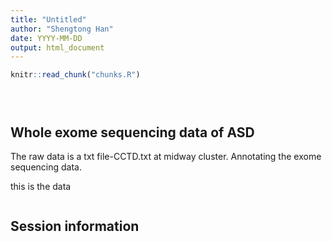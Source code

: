 ```yaml
---
title: "Untitled"
author: "Shengtong Han"
date: YYYY-MM-DD
output: html_document
---
```


<!-- The file analysis/chunks.R contains chunks that define default settings
shared across the workflowr files. -->
```r
knitr::read_chunk("chunks.R")
```

<!-- Update knitr chunk options -->
```r
```

<!-- Insert the date the file was last updated -->
```r
```

<!-- Insert the code version (Git commit SHA1) if Git repository exists and R
 package git2r is installed -->
```r
```

<!-- Add your analysis here -->
## Whole exome sequencing data of ASD
The raw data is a txt file-CCTD.txt at midway cluster.  Annotating the exome sequencing data. 

this is the data 


```r
```


## Session information

<!-- Insert the session information into the document -->
```r
```
